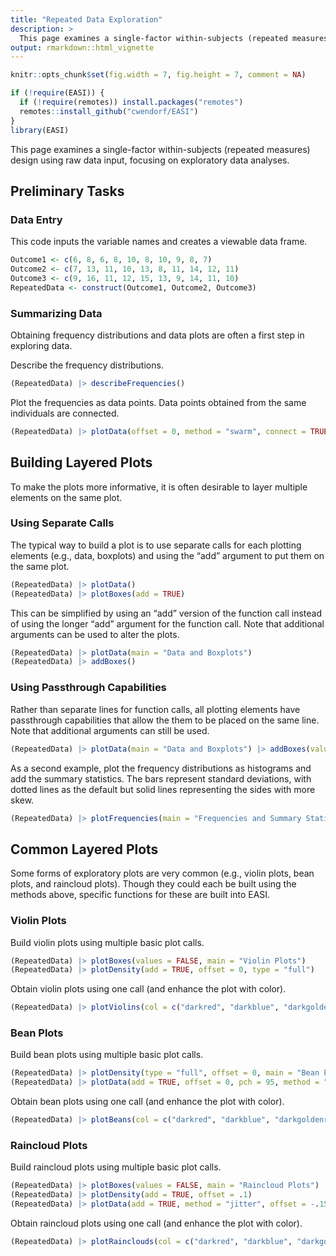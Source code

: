 ```yaml
---
title: "Repeated Data Exploration"
description: >
  This page examines a single-factor within-subjects (repeated measures) design using raw data input, focusing on exploratory data analyses.
output: rmarkdown::html_vignette
---
```


```r
knitr::opts_chunk$set(fig.width = 7, fig.height = 7, comment = NA)
```

```r
if (!require(EASI)) {
  if (!require(remotes)) install.packages("remotes")
  remotes::install_github("cwendorf/EASI")
}
library(EASI)
```

This page examines a single-factor within-subjects (repeated measures) design using raw data input, focusing on exploratory data analyses.

## Preliminary Tasks

### Data Entry

This code inputs the variable names and creates a viewable data frame.
```r
Outcome1 <- c(6, 8, 6, 8, 10, 8, 10, 9, 8, 7)
Outcome2 <- c(7, 13, 11, 10, 13, 8, 11, 14, 12, 11)
Outcome3 <- c(9, 16, 11, 12, 15, 13, 9, 14, 11, 10)
RepeatedData <- construct(Outcome1, Outcome2, Outcome3)
```

### Summarizing Data

Obtaining frequency distributions and data plots are often a first step in exploring data.

Describe the frequency distributions.
```r
(RepeatedData) |> describeFrequencies()
```

Plot the frequencies as data points. Data points obtained from the same individuals are connected.
```r
(RepeatedData) |> plotData(offset = 0, method = "swarm", connect = TRUE)
```

## Building Layered Plots

To make the plots more informative, it is often desirable to layer multiple elements on the same plot.

### Using Separate Calls

The typical way to build a plot is to use separate calls for each plotting elements (e.g., data, boxplots) and using the "add" argument to put them on the same plot.
```r
(RepeatedData) |> plotData()
(RepeatedData) |> plotBoxes(add = TRUE)
```

This can be simplified by using an "add" version of the function call instead of using the longer "add" argument for the function call. Note that additional arguments can be used to alter the plots.
```r
(RepeatedData) |> plotData(main = "Data and Boxplots")
(RepeatedData) |> addBoxes()
```

### Using Passthrough Capabilities

Rather than separate lines for function calls, all plotting elements have passthrough capabilities that allow the them to be placed on the same line. Note that additional arguments can still be used.
```r
(RepeatedData) |> plotData(main = "Data and Boxplots") |> addBoxes(values = FALSE)
```

As a second example, plot the frequency distributions as histograms and add the summary statistics. The bars represent standard deviations, with dotted lines as the default but solid lines representing the sides with more skew.
```r
(RepeatedData) |> plotFrequencies(main = "Frequencies and Summary Statistics for the Data") |> addMeans()
```

## Common Layered Plots

Some forms of exploratory plots are very common (e.g., violin plots, bean plots, and raincloud plots). Though they could each be built using the methods above, specific functions for these are built into EASI.

### Violin Plots

Build violin plots using multiple basic plot calls.
```r
(RepeatedData) |> plotBoxes(values = FALSE, main = "Violin Plots")
(RepeatedData) |> plotDensity(add = TRUE, offset = 0, type = "full")
```

Obtain violin plots using one call (and enhance the plot with color).
```r
(RepeatedData) |> plotViolins(col = c("darkred", "darkblue", "darkgoldenrod"))
```

### Bean Plots

Build bean plots using multiple basic plot calls.
```r
(RepeatedData) |> plotDensity(type = "full", offset = 0, main = "Bean Plots")
(RepeatedData) |> plotData(add = TRUE, offset = 0, pch = 95, method = "overplot")
```

Obtain bean plots using one call (and enhance the plot with color).
```r
(RepeatedData) |> plotBeans(col = c("darkred", "darkblue", "darkgoldenrod"))
```

### Raincloud Plots

Build raincloud plots using multiple basic plot calls.
```r
(RepeatedData) |> plotBoxes(values = FALSE, main = "Raincloud Plots")
(RepeatedData) |> plotDensity(add = TRUE, offset = .1)
(RepeatedData) |> plotData(add = TRUE, method = "jitter", offset = -.15)
```

Obtain raincloud plots using one call (and enhance the plot with color).
```r
(RepeatedData) |> plotRainclouds(col = c("darkred", "darkblue", "darkgoldenrod"))
```
